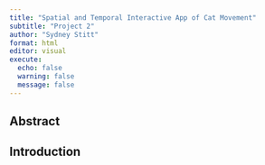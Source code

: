```yaml
---
title: "Spatial and Temporal Interactive App of Cat Movement"
subtitle: "Project 2"
author: "Sydney Stitt"
format: html
editor: visual
execute:
  echo: false
  warning: false
  message: false
---
```


## Abstract

## Introduction

